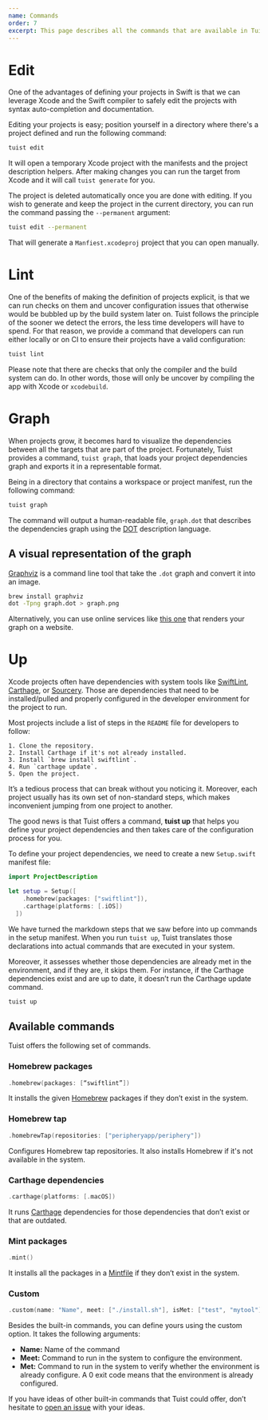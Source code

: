 ```yaml
---
name: Commands
order: 7
excerpt: This page describes all the commands that are available in Tuist alongside the arguments that they support.
---
```


# Edit

One of the advantages of defining your projects in Swift is that we can leverage Xcode and the Swift compiler to safely edit the projects with syntax auto-completion and documentation.

Editing your projects is easy; position yourself in a directory where there's a project defined and run the following command:

```bash
tuist edit
```

It will open a temporary Xcode project with the manifests and the project description helpers. After making changes you can run the target from Xcode and it will call `tuist generate` for you.

The project is deleted automatically once you are done with editing. If you wish to generate and keep the project in the current directory, you can run the command passing the `--permanent` argument:

```bash
tuist edit --permanent
```

That will generate a `Manfiest.xcodeproj` project that you can open manually.

# Lint

One of the benefits of making the definition of projects explicit,
is that we can run checks on them and uncover configuration issues that otherwise would be bubbled up by the build system later on.
Tuist follows the principle of the sooner we detect the errors,
the less time developers will have to spend.
For that reason,
we provide a command that developers can run either locally or on CI to ensure their projects have a valid configuration:

```bash
tuist lint
```

Please note that there are checks that only the compiler and the build system can do.
In other words,
those will only be uncover by compiling the app with Xcode or `xcodebuild`.

# Graph

When projects grow, it becomes hard to visualize the dependencies between all the targets that are part of the project. Fortunately, Tuist provides a command, `tuist graph`, that loads your project dependencies graph and exports it in a representable format.

Being in a directory that contains a workspace or project manifest, run the following command:

```bash
tuist graph
```

The command will output a human-readable file, `graph.dot` that describes the dependencies graph using the [DOT](<https://en.wikipedia.org/wiki/DOT_(graph_description_language)>) description language.

## A visual representation of the graph

[Graphviz](https://formulae.brew.sh/formula/graphviz) is a command line tool that take the `.dot` graph and convert it into an image.

```bash
brew install graphviz
dot -Tpng graph.dot > graph.png
```

Alternatively, you can use online services like [this one](https://dreampuf.github.io/GraphvizOnline) that renders your graph on a website.

# Up

Xcode projects often have dependencies with system tools like [SwiftLint](https://github.com/realm/SwiftLint), [Carthage](https://github.com/Carthage/Carthage), or [Sourcery](https://github.com/krzysztofzablocki/Sourcery). Those are dependencies that need to be installed/pulled and properly configured in the developer environment for the project to run.

Most projects include a list of steps in the `README` file for developers to follow:

```markup
1. Clone the repository.
2. Install Carthage if it's not already installed.
3. Install `brew install swiftlint`.
4. Run `carthage update`.
5. Open the project.
```

It’s a tedious process that can break without you noticing it. Moreover, each project usually has its own set of non-standard steps, which makes inconvenient jumping from one project to another.

The good news is that Tuist offers a command, **tuist up** that helps you define your project dependencies and then takes care of the configuration process for you.

To define your project dependencies, we need to create a new `Setup.swift` manifest file:

```swift
import ProjectDescription

let setup = Setup([
    .homebrew(packages: ["swiftlint"]),
    .carthage(platforms: [.iOS])
  ])
```

We have turned the markdown steps that we saw before into up commands in the setup manifest. When you run `tuist up`, Tuist translates those declarations into actual commands that are executed in your system.

Moreover, it assesses whether those dependencies are already met in the environment, and if they are, it skips them. For instance, if the Carthage dependencies exist and are up to date, it doesn’t run the Carthage update command.

```bash
tuist up
```

## Available commands

Tuist offers the following set of commands.

### Homebrew packages

```swift
.homebrew(packages: [“swiftlint”])
```

It installs the given [Homebrew](https://brew.sh) packages if they don’t exist in the system.

### Homebrew tap

```swift
.homebrewTap(repositories: ["peripheryapp/periphery"])
```

Configures Homebrew tap repositories. It also installs Homebrew if it's not available in the system.

### Carthage dependencies

```swift
.carthage(platforms: [.macOS])
```

It runs [Carthage](https://github.com/carthage) dependencies for those dependencies that don’t exist or that are outdated.

### Mint packages

```swift
.mint()
```

It installs all the packages in a [Mintfile](https://github.com/yonaskolb/Mint) if they don’t exist in the system.

### Custom

```swift
.custom(name: "Name", meet: ["./install.sh"], isMet: ["test", "mytool"])
```

Besides the built-in commands, you can define yours using the custom option. It takes the following arguments:

- **Name:** Name of the command
- **Meet:** Command to run in the system to configure the environment.
- **Met:** Command to run in the system to verify whether the environment is already configure. A 0 exit code means that the environment is already configured.

If you have ideas of other built-in commands that Tuist could offer, don’t hesitate to [open an issue](https://github.com/tuist/tuist/issues/new) with your ideas.

